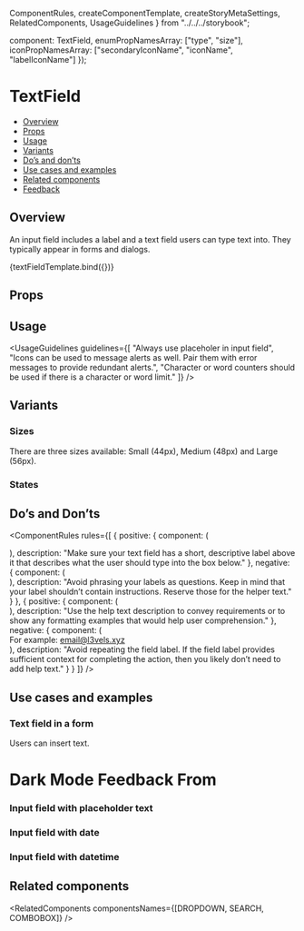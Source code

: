   ComponentRules,
  createComponentTemplate,
  createStoryMetaSettings,
  RelatedComponents,
  UsageGuidelines
} from "../../../storybook";

  component: TextField,
  enumPropNamesArray: ["type", "size"],
  iconPropNamesArray: ["secondaryIconName", "iconName", "labelIconName"]
});

<Meta
  title="Inputs/TextField"
  component={TextField}
  argTypes={metaSettings.argTypes}
  decorators={metaSettings.decorators}
/>

<!--- Component template -->


<!--- Component documentation -->

# TextField

- [Overview](#overview)
- [Props](#props)
- [Usage](#usage)
- [Variants](#variants)
- [Do’s and don’ts](#dos-and-donts)
- [Use cases and examples](#use-cases-and-examples)
- [Related components](#related-components)
- [Feedback](#feedback)

## Overview

An input field includes a label and a text field users can type text into. They typically appear in forms and dialogs.

<Canvas>
  <Story
    name="Overview"
    args={{
      title: "Name",
      iconName: "fa fa-square",
      validation: { text: "Helper text" },
      wrapperClassName: "l3-storybook-text-field_size",
      showCharCount: true,
      placeholder: "Placeholder text here"
    }}
  >
    {textFieldTemplate.bind({})}
  </Story>
</Canvas>

## Props

<ArgsTable story="Overview" />

## Usage

<UsageGuidelines
  guidelines={[
    "Always use placeholer in input field",
    "Icons can be used to message alerts as well. Pair them with error messages to provide redundant alerts.",
    "Character or word counters should be used if there is a character or word limit."
  ]}
/>

## Variants

### Sizes

There are three sizes available: Small (44px), Medium (48px) and Large (56px).

<Canvas>
  <Story name="Sizes">
    <div className="l3-storybook-text-field_column-wrapper">
      <TextField placeholder="Small" />
      <TextField placeholder="Meduim" size={TextField.sizes.MEDIUM} />
      <TextField placeholder="Large" size={TextField.sizes.LARGE} />
    </div>
  </Story>
</Canvas>

### States

<Canvas>
  <Story name="States">
    <div className="l3-storybook-text-field_wrapper">
      <div className="l3-storybook-text-field_column-wrapper l3-storybook-text-field_spacing">
        <TextField placeholder="Disabled" size={TextField.sizes.MEDIUM} disabled />
        <TextField placeholder="With icon" iconName={Email} size={TextField.sizes.MEDIUM} />
      </div>
      <div className="l3-storybook-text-field_column-wrapper">
        <TextField placeholder="With field label" title="Name" size={TextField.sizes.MEDIUM} />
        <TextField
          placeholder="Success"
          validation={{ status: "success" }}
          iconName={Check}
          size={TextField.sizes.MEDIUM}
        />
        <TextField
          placeholder="Error"
          validation={{ status: "error" }}
          iconName={CloseSmall}
          size={TextField.sizes.MEDIUM}
        />
      </div>
    </div>
  </Story>
</Canvas>

## Do’s and Don’ts

<ComponentRules
  rules={[
    {
      positive: {
        component: (
          <div className="l3-storybook-text-field_size">
            <TextField title="Email" placeholder="email@l3vels.xyz" size={TextField.sizes.MEDIUM} />
          </div>
        ),
        description:
          "Make sure your text field has a short, descriptive label above it that describes what the user should type into the box below."
      },
      negative: {
        component: (
          <div className="l3-storybook-text-field_size">
            <TextField
              title="What is your email address?"
              placeholder="email@l3vels.xyz"
              size={TextField.sizes.MEDIUM}
            />
          </div>
        ),
        description:
          "Avoid phrasing your labels as questions. Keep in mind that your label shouldn’t contain instructions. Reserve those for the helper text."
      }
    },
    {
      positive: {
        component: (
          <div className="l3-storybook-text-field_size">
            <TextField title="Email" placeholder="email@l3vels.xyz" size={TextField.sizes.MEDIUM} />
          </div>
        ),
        description:
          "Use the help text description to convey requirements or to show any formatting examples that would help user comprehension."
      },
      negative: {
        component: (
          <div className="l3-storybook-text-field_size">
            <TextField title="Email" placeholder="email@l3vels.xyz" size={TextField.sizes.MEDIUM} />
            For example: email@l3vels.xyz
          </div>
        ),
        description:
          "Avoid repeating the field label. If the field label provides sufficient context for completing the action, then you likely don’t need to add help text."
      }
    }
  ]}
/>

## Use cases and examples

### Text field in a form

Users can insert text.

<Canvas>
  <Story name="Text field in a form">
    <div className="l3-storybook-text-field_box">
      <h1>Dark Mode Feedback From</h1>
      <div className="l3-storybook-text-field_box_wrapper">
        <TextField title="Your Name" size={TextField.sizes.MEDIUM} placeholder="John Doe" />
        <TextField title="Email" size={TextField.sizes.MEDIUM} placeholder="email@l3vels.xyz" />
      </div>
    </div>
  </Story>
</Canvas>

### Input field with placeholder text

<Canvas>
  <Story name="Input field with placeholder text">
    <div className="l3-storybook-text-field_size">
      <TextField
        title="Invite with email"
        labelIconName={Email}
        placeholder="Enter one or more email"
        size={TextField.sizes.MEDIUM}
      />
    </div>
  </Story>
</Canvas>

### Input field with date

<Canvas>
  <Story name="Input field with date">
    <div className="l3-storybook-text-field_size">
      <TextField size={TextField.sizes.MEDIUM} type={TextFieldTextType.DATE} />
    </div>
  </Story>
</Canvas>

### Input field with datetime

<Canvas>
  <Story name="Input field with date and time">
    <div className="l3-storybook-text-field_size">
      <TextField size={TextField.sizes.MEDIUM} type={TextFieldTextType.DATE_TIME} />
    </div>
  </Story>
</Canvas>

## Related components

<RelatedComponents componentsNames={[DROPDOWN, SEARCH, COMBOBOX]} />
